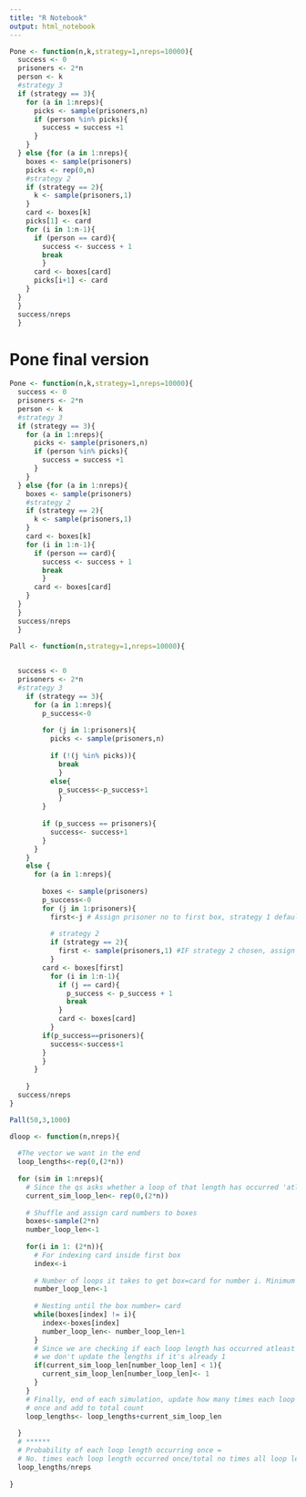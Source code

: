 ```yaml
---
title: "R Notebook"
output: html_notebook
---
```


```r
Pone <- function(n,k,strategy=1,nreps=10000){
  success <- 0
  prisoners <- 2*n
  person <- k
  #strategy 3
  if (strategy == 3){
    for (a in 1:nreps){
      picks <- sample(prisoners,n)
      if (person %in% picks){
        success = success +1
      }
    }
  } else {for (a in 1:nreps){
    boxes <- sample(prisoners)
    picks <- rep(0,n)
    #strategy 2
    if (strategy == 2){
      k <- sample(prisoners,1)
    }
    card <- boxes[k]
    picks[1] <- card
    for (i in 1:n-1){
      if (person == card){
        success <- success + 1
        break
        }
      card <- boxes[card]
      picks[i+1] <- card
    }
  }
  }
  success/nreps
  }
```
# Pone final version

```r
Pone <- function(n,k,strategy=1,nreps=10000){
  success <- 0
  prisoners <- 2*n
  person <- k
  #strategy 3
  if (strategy == 3){
    for (a in 1:nreps){
      picks <- sample(prisoners,n)
      if (person %in% picks){
        success = success +1
      }
    }
  } else {for (a in 1:nreps){
    boxes <- sample(prisoners)
    #strategy 2
    if (strategy == 2){
      k <- sample(prisoners,1)
    }
    card <- boxes[k]
    for (i in 1:n-1){
      if (person == card){
        success <- success + 1
        break
        }
      card <- boxes[card]
    }
  }
  }
  success/nreps
  }
```

```r
Pall <- function(n,strategy=1,nreps=10000){
  

  success <- 0
  prisoners <- 2*n
  #strategy 3
    if (strategy == 3){
      for (a in 1:nreps){
        p_success<-0
        
        for (j in 1:prisoners){
          picks <- sample(prisoners,n)
      
          if (!(j %in% picks)){
            break
            }
          else{
            p_success<-p_success+1
            }
        }
        
        if (p_success == prisoners){
          success<- success+1
        }
      }
    }
    else {
      for (a in 1:nreps){
      
        boxes <- sample(prisoners)
        p_success<-0
        for (j in 1:prisoners){
          first<-j # Assign prisoner no to first box, strategy 1 default
          
          # strategy 2
          if (strategy == 2){
            first <- sample(prisoners,1) #IF strategy 2 chosen, assign random no
          }
        card <- boxes[first]
          for (i in 1:n-1){
            if (j == card){
              p_success <- p_success + 1
              break
            }
            card <- boxes[card]
          }
        if(p_success==prisoners){
          success<-success+1
        }
        }
      }
    
    }
  success/nreps
}
```

```r
Pall(50,3,1000)
```

```r
dloop <- function(n,nreps){
  
  #The vector we want in the end
  loop_lengths<-rep(0,(2*n))
  
  for (sim in 1:nreps){
    # Since the qs asks whether a loop of that length has occurred 'atleast' once for a random shuffle of boxes(and not the total no of times each loop length), for each simulation we create a vector of zeroes and add to it to indicate whether a loop of that length has occurred in the current simulation atleast once
    current_sim_loop_len<- rep(0,(2*n))
    
    # Shuffle and assign card numbers to boxes
    boxes<-sample(2*n)
    number_loop_len<-1
    
    for(i in 1: (2*n)){
      # For indexing card inside first box
      index<-i
      
      # Number of loops it takes to get box=card for number i. Minimum no of loops is 1
      number_loop_len<-1
      
      # Nesting until the box number= card
      while(boxes[index] != i){
        index<-boxes[index]
        number_loop_len<- number_loop_len+1
      }
      # Since we are checking if each loop length has occurred atleast once,
      # we don't update the lengths if it's already 1 
      if(current_sim_loop_len[number_loop_len] < 1){
        current_sim_loop_len[number_loop_len]<- 1
      }
    }
    # Finally, end of each simulation, update how many times each loop len has occurred 
    # once and add to total count
    loop_lengths<- loop_lengths+current_sim_loop_len
    
  }
  # ******
  # Probability of each loop length occurring once = 
  # No. times each loop length occurred once/total no times all loop lengths occurred once
  loop_lengths/nreps
  
}
```


